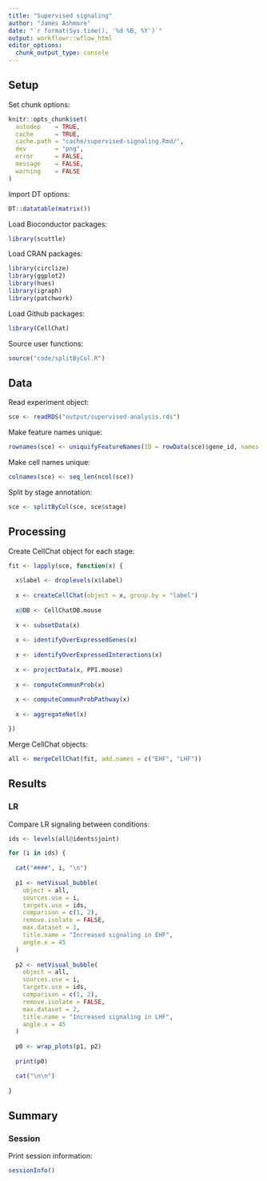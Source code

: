 ```yaml
---
title: "Supervised signaling"
author: "James Ashmore"
date: "`r format(Sys.time(), '%d %B, %Y')`"
output: workflowr::wflow_html
editor_options:
  chunk_output_type: console
---
```


## Setup

Set chunk options:

```r
knitr::opts_chunk$set(
  autodep    = TRUE,
  cache      = TRUE,
  cache.path = "cache/supervised-signaling.Rmd/",
  dev        = "png",
  error      = FALSE,
  message    = FALSE,
  warning    = FALSE
)
```

Import DT options:

```r
DT::datatable(matrix())
```

Load Bioconductor packages:

```r
library(scuttle)
```

Load CRAN packages:

```r
library(circlize)
library(ggplot2)  
library(hues)
library(igraph)
library(patchwork)
```

Load Github packages:

```r
library(CellChat)
```

Source user functions:

```r
source("code/splitByCol.R")
```

## Data

Read experiment object:

```r
sce <- readRDS("output/supervised-analysis.rds")
```

Make feature names unique:

```r
rownames(sce) <- uniquifyFeatureNames(ID = rowData(sce)$gene_id, names = rowData(sce)$gene_name)
```

Make cell names unique:

```r
colnames(sce) <- seq_len(ncol(sce))
```

Split by stage annotation:

```r
sce <- splitByCol(sce, sce$stage)
```

## Processing

Create CellChat object for each stage:

```r
fit <- lapply(sce, function(x) {
  
  x$label <- droplevels(x$label)
  
  x <- createCellChat(object = x, group.by = "label")
  
  x@DB <- CellChatDB.mouse
  
  x <- subsetData(x)
  
  x <- identifyOverExpressedGenes(x)
  
  x <- identifyOverExpressedInteractions(x)
  
  x <- projectData(x, PPI.mouse)
  
  x <- computeCommunProb(x)
  
  x <- computeCommunProbPathway(x)
  
  x <- aggregateNet(x)

})
```

Merge CellChat objects:

```r
all <- mergeCellChat(fit, add.names = c("EHF", "LHF"))
```

## Results

### LR {.tabset}

Compare LR signaling between conditions:

```r
ids <- levels(all@idents$joint)

for (i in ids) {
  
  cat("####", i, "\n")
  
  p1 <- netVisual_bubble(
    object = all,
    sources.use = i,
    targets.use = ids,
    comparison = c(1, 2),
    remove.isolate = FALSE,
    max.dataset = 1,
    title.name = "Increased signaling in EHF",
    angle.x = 45
  )
  
  p2 <- netVisual_bubble(
    object = all,
    sources.use = i,
    targets.use = ids,
    comparison = c(1, 2),
    remove.isolate = FALSE,
    max.dataset = 2,
    title.name = "Increased signaling in LHF",
    angle.x = 45
  )
  
  p0 <- wrap_plots(p1, p2)
  
  print(p0)

  cat("\n\n")
  
}
```

## Summary

### Session

Print session information:

```r
sessionInfo()
```
